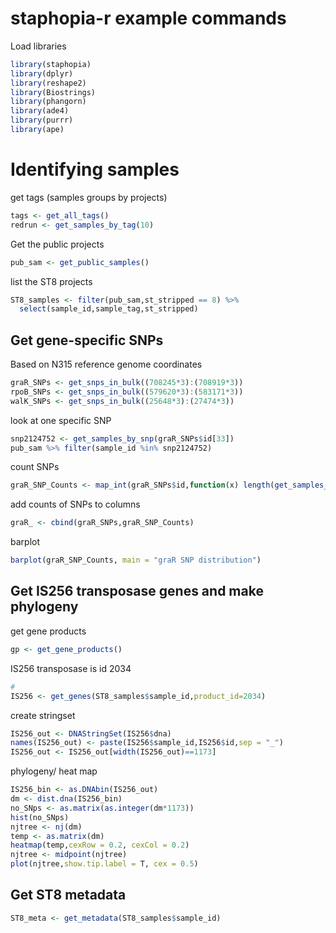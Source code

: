 

# staphopia-r example commands

Load libraries

```r
library(staphopia)
library(dplyr)
library(reshape2)
library(Biostrings)
library(phangorn)
library(ade4)
library(purrr)
library(ape)
```

# Identifying samples

get tags (samples groups by projects)
```r
tags <- get_all_tags()
redrun <- get_samples_by_tag(10)
```

Get the public projects

```r
pub_sam <- get_public_samples()
```

list the ST8 projects
```r
ST8_samples <- filter(pub_sam,st_stripped == 8) %>%
  select(sample_id,sample_tag,st_stripped)
```

## Get gene-specific SNPs

Based on N315 reference genome coordinates
```r
graR_SNPs <- get_snps_in_bulk((708245*3):(708919*3))
rpoB_SNPs <- get_snps_in_bulk((579620*3):(583171*3))
walK_SNPs <- get_snps_in_bulk((25648*3):(27474*3))
```

look at one specific SNP
```r
snp2124752 <- get_samples_by_snp(graR_SNPs$id[33])
pub_sam %>% filter(sample_id %in% snp2124752)
```

count SNPs
```r
graR_SNP_Counts <- map_int(graR_SNPs$id,function(x) length(get_samples_by_snp(x)))   
```

add counts of SNPs to columns
```r
graR_ <- cbind(graR_SNPs,graR_SNP_Counts) 
```

barplot
```r
barplot(graR_SNP_Counts, main = "graR SNP distribution")
```
## Get IS256 transposase genes and make phylogeny

get gene products
```r
gp <- get_gene_products()
```

IS256 transposase is id 2034
```r
#
IS256 <- get_genes(ST8_samples$sample_id,product_id=2034)

```

create stringset
```r
IS256_out <- DNAStringSet(IS256$dna)
names(IS256_out) <- paste(IS256$sample_id,IS256$id,sep = "_")
IS256_out <- IS256_out[width(IS256_out)==1173]
```

phylogeny/ heat map

```r
IS256_bin <- as.DNAbin(IS256_out)
dm <- dist.dna(IS256_bin)
no_SNps <- as.matrix(as.integer(dm*1173))
hist(no_SNps)
njtree <- nj(dm)
temp <- as.matrix(dm)
heatmap(temp,cexRow = 0.2, cexCol = 0.2)
njtree <- midpoint(njtree)
plot(njtree,show.tip.label = T, cex = 0.5)
```
## Get ST8 metadata
```r
ST8_meta <- get_metadata(ST8_samples$sample_id)
```


